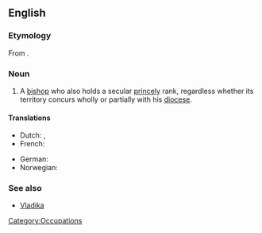 ==English==
{{wikipedia|Prince-Bishop}}

===Etymology===
From {{compound|prince|tr1=ruler|bishop}}.

===Noun===
{{en-noun|sg=[[prince]] [[bishop]]}}

# A [[bishop]] who also holds a secular [[princely]] rank, regardless whether its territory concurs wholly or partially with his [[diocese]].

====Translations====
{{trans-top|bishop who also holds a secular princely rank}}
* Dutch: {{t|nl|Prins-bisschop|m}}, {{t|nl|Vorst-bisschop|m}}
* French: {{t|fr|Prince-évêque|m}}
{{trans-mid}}
* German: {{t|de|Fürstbisschof|m}}
* Norwegian: {{t-|no|fyrstbiskop|m}}
{{trans-bottom}}

===See also===
* [[Vladika]]

[[Category:Occupations]]